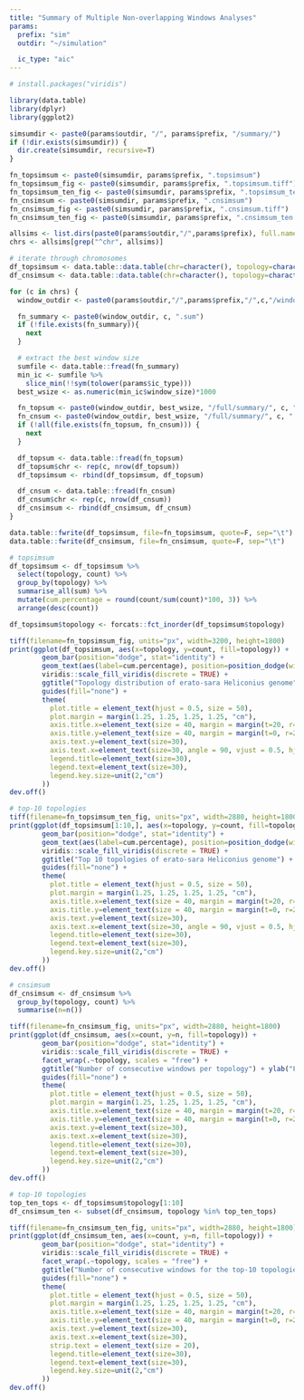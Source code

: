 ```yaml
---
title: "Summary of Multiple Non-overlapping Windows Analyses"
params:
  prefix: "sim"
  outdir: "~/simulation"

  ic_type: "aic"
---
```


```r
# install.packages("viridis")

library(data.table)
library(dplyr)
library(ggplot2)

simsumdir <- paste0(params$outdir, "/", params$prefix, "/summary/")
if (!dir.exists(simsumdir)) {
  dir.create(simsumdir, recursive=T)
}

fn_topsimsum <- paste0(simsumdir, params$prefix, ".topsimsum")
fn_topsimsum_fig <- paste0(simsumdir, params$prefix, ".topsimsum.tiff")
fn_topsimsum_ten_fig <- paste0(simsumdir, params$prefix, ".topsimsum_ten.tiff")
fn_cnsimsum <- paste0(simsumdir, params$prefix, ".cnsimsum")
fn_cnsimsum_fig <- paste0(simsumdir, params$prefix, ".cnsimsum.tiff")
fn_cnsimsum_ten_fig <- paste0(simsumdir, params$prefix, ".cnsimsum_ten.tiff")
```

```r
allsims <- list.dirs(paste0(params$outdir,"/",params$prefix), full.names = F, recursive = F)
chrs <- allsims[grep("^chr", allsims)]

# iterate through chromosomes
df_topsimsum <- data.table::data.table(chr=character(), topology=character(), count=numeric(), cum.percentage=numeric())
df_cnsimsum <- data.table::data.table(chr=character(), topology=character(), count=numeric())

for (c in chrs) {
  window_outdir <- paste0(params$outdir,"/",params$prefix,"/",c,"/windows/")

  fn_summary <- paste0(window_outdir, c, ".sum")
  if (!file.exists(fn_summary)){
    next
  }

  # extract the best window size
  sumfile <- data.table::fread(fn_summary)
  min_ic <- sumfile %>%
    slice_min(!!sym(tolower(params$ic_type)))
  best_wsize <- as.numeric(min_ic$window_size)*1000

  fn_topsum <- paste0(window_outdir, best_wsize, "/full/summary/", c, ".topsum")
  fn_cnsum <- paste0(window_outdir, best_wsize, "/full/summary/", c, ".cnsum")
  if (!all(file.exists(fn_topsum, fn_cnsum))) {
    next
  }

  df_topsum <- data.table::fread(fn_topsum)
  df_topsum$chr <- rep(c, nrow(df_topsum))
  df_topsimsum <- rbind(df_topsimsum, df_topsum)

  df_cnsum <- data.table::fread(fn_cnsum)
  df_cnsum$chr <- rep(c, nrow(df_cnsum))
  df_cnsimsum <- rbind(df_cnsimsum, df_cnsum)
}

data.table::fwrite(df_topsimsum, file=fn_topsimsum, quote=F, sep="\t")
data.table::fwrite(df_cnsimsum, file=fn_cnsimsum, quote=F, sep="\t")
```

```r
# topsimsum
df_topsimsum <- df_topsimsum %>%
  select(topology, count) %>%
  group_by(topology) %>%
  summarise_all(sum) %>%
  mutate(cum.percentage = round(count/sum(count)*100, 3)) %>%
  arrange(desc(count))

df_topsimsum$topology <- forcats::fct_inorder(df_topsimsum$topology)

tiff(filename=fn_topsimsum_fig, units="px", width=3200, height=1800)
print(ggplot(df_topsimsum, aes(x=topology, y=count, fill=topology)) +
        geom_bar(position="dodge", stat="identity") +
        geom_text(aes(label=cum.percentage), position=position_dodge(width=0.9), vjust=-0.5, size=5) +
        viridis::scale_fill_viridis(discrete = TRUE) +
        ggtitle("Topology distribution of erato-sara Heliconius genome") + ylab("Count") + xlab("Topology") +
        guides(fill="none") +
        theme(
          plot.title = element_text(hjust = 0.5, size = 50),
          plot.margin = margin(1.25, 1.25, 1.25, 1.25, "cm"),
          axis.title.x=element_text(size = 40, margin = margin(t=20, r=0, b=0, l=0)),
          axis.title.y=element_text(size = 40, margin = margin(t=0, r=20, b=0, l=0)),
          axis.text.y=element_text(size=30),
          axis.text.x=element_text(size=30, angle = 90, vjust = 0.5, hjust=1),
          legend.title=element_text(size=30),
          legend.text=element_text(size=30),
          legend.key.size=unit(2,"cm")
        ))
dev.off()

# top-10 topologies
tiff(filename=fn_topsimsum_ten_fig, units="px", width=2880, height=1800)
print(ggplot(df_topsimsum[1:10,], aes(x=topology, y=count, fill=topology)) +
        geom_bar(position="dodge", stat="identity") +
        geom_text(aes(label=cum.percentage), position=position_dodge(width=0.9), vjust=-0.5, size=10) +
        viridis::scale_fill_viridis(discrete = TRUE) +
        ggtitle("Top 10 topologies of erato-sara Heliconius genome") + ylab("Count") + xlab("Topology") +
        guides(fill="none") +
        theme(
          plot.title = element_text(hjust = 0.5, size = 50),
          plot.margin = margin(1.25, 1.25, 1.25, 1.25, "cm"),
          axis.title.x=element_text(size = 40, margin = margin(t=20, r=0, b=0, l=0)),
          axis.title.y=element_text(size = 40, margin = margin(t=0, r=20, b=0, l=0)),
          axis.text.y=element_text(size=30),
          axis.text.x=element_text(size=30, angle = 90, vjust = 0.5, hjust=1),
          legend.title=element_text(size=30),
          legend.text=element_text(size=30),
          legend.key.size=unit(2,"cm")
        ))
dev.off()

# cnsimsum
df_cnsimsum <- df_cnsimsum %>%
  group_by(topology, count) %>%
  summarise(n=n())

tiff(filename=fn_cnsimsum_fig, units="px", width=2880, height=1800)
print(ggplot(df_cnsimsum, aes(x=count, y=n, fill=topology)) +
        geom_bar(position="dodge", stat="identity") +
        viridis::scale_fill_viridis(discrete = TRUE) +
        facet_wrap(.~topology, scales = "free") +
        ggtitle("Number of consecutive windows per topology") + ylab("Frequency") + xlab("Number of consecutive windows") +
        guides(fill="none") +
        theme(
          plot.title = element_text(hjust = 0.5, size = 50),
          plot.margin = margin(1.25, 1.25, 1.25, 1.25, "cm"),
          axis.title.x=element_text(size = 40, margin = margin(t=20, r=0, b=0, l=0)),
          axis.title.y=element_text(size = 40, margin = margin(t=0, r=20, b=0, l=0)),
          axis.text.y=element_text(size=30),
          axis.text.x=element_text(size=30),
          legend.title=element_text(size=30),
          legend.text=element_text(size=30),
          legend.key.size=unit(2,"cm")
        ))
dev.off()

# top-10 topologies
top_ten_tops <- df_topsimsum$topology[1:10]
df_cnsimsum_ten <- subset(df_cnsimsum, topology %in% top_ten_tops)

tiff(filename=fn_cnsimsum_ten_fig, units="px", width=2880, height=1800)
print(ggplot(df_cnsimsum_ten, aes(x=count, y=n, fill=topology)) +
        geom_bar(position="dodge", stat="identity") +
        viridis::scale_fill_viridis(discrete = TRUE) +
        facet_wrap(.~topology, scales = "free") +
        ggtitle("Number of consecutive windows for the top-10 topologies") + ylab("Frequency") + xlab("Number of consecutive windows") +
        guides(fill="none") +
        theme(
          plot.title = element_text(hjust = 0.5, size = 50),
          plot.margin = margin(1.25, 1.25, 1.25, 1.25, "cm"),
          axis.title.x=element_text(size = 40, margin = margin(t=20, r=0, b=0, l=0)),
          axis.title.y=element_text(size = 40, margin = margin(t=0, r=20, b=0, l=0)),
          axis.text.y=element_text(size=30),
          axis.text.x=element_text(size=30),
          strip.text = element_text(size = 20),
          legend.title=element_text(size=30),
          legend.text=element_text(size=30),
          legend.key.size=unit(2,"cm")
        ))
dev.off()
```
